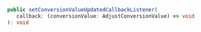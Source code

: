 ```ts
public setConversionValueUpdatedCallbackListener(
   callback: (conversionValue: AdjustConversionValue) => void
): void
```
